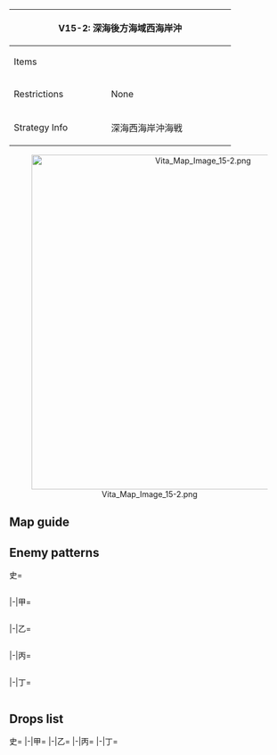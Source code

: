 {| class="article-table" style="width:100%;"
|-
! colspan="2" style="text-align:center;width:70%;" | V15-2: 深海後方海域西海岸沖
| rowspan="3" style="text-align:center;width:30%;" | [[File:Vita Map Banner 15-2.png|400px]]
|-
! Items
| {{Ammo}}
|-
! Restrictions
| None
|-
! Strategy Info
|深海西海岸沖海戦
|深海棲艦後方海域へ精鋭なる主力艦隊を投入、同海域の制海権<br>を巡る艦隊決戦を試みる。艦隊抜錨！暁の水平線に勝利を刻め！
|}
<center>[[File:Vita Map Image 15-2.png|600px]]</center>
==Map guide==
{{Map/Branching
|id = V15-2
|0 -> A = *Meet any of the following requirements:
**'''Slow fleet'''
**CV(L/B) = 0
|0 -> B = *Do not meet the requirements for A
|E/empty -> H/storm, F = *Choice node
|F -> G = *Pass the LoS check
|F -> I/empty = *Fail the LoS check
|J -> K/resource = *Meet any of the following requirements :
**CV(B) + (F)BB(V) ≧ 5
**DD ≦ 1
|J -> M = *Do not meet the requirements for K
|L -> O = *Pass the LoS check
|L -> I/empty = *Fail the LoS check
}}

==Enemy patterns==
<tabber>史=
<div class="scrollable" style="width:800px;max-height:400px;overflow:auto;">
{{Map/Nodes|name=潜水艦防衛線 第一線
|A
|Normal/BaseXP
|{{Formation|Echelon}}
|200
|572
|571
|571
|-
|A
|Normal/BaseXP
|{{Formation|Line Abreast}}
|200
|572
|571
|571
|-
|A
|Normal/BaseXP
|{{Formation|Echelon}}
|170
|572
|533
|533
|-
|A
|Normal/BaseXP
|{{Formation|Line Abreast}}
|170
|572
|533
|533
|-
}}
{{Map/Nodes|name=深海後方航空阻止線
|B
|Aerial/BaseXP
|{{Formation|Diamond}}
|280
|579
|579
|579
|592
|576
|576
|-
|B
|Aerial/BaseXP
|{{Formation|Diamond}}
|250
|579
|579
|560
|592
|576
|576
|-
|B
|Aerial/BaseXP
|{{Formation|Diamond}}
|220
|579
|560
|560
|592
|576
|576
|-
|B
|Aerial/BaseXP
|{{Formation|Diamond}}
|200
|579
|560
|560
|591
|576
|576
|-
}}
{{Map/Nodes|name=高速水上打撃部隊
|C
|Normal/BaseXP
|{{Formation|Line Ahead}}
|220
|543
|527
|527
|555
|577
|577
|-
|C
|Normal/BaseXP
|{{Formation|Double Line}}
|220
|543
|527
|527
|555
|576
|576
|-
|C
|Normal/BaseXP
|{{Formation|Line Ahead}}
|200
|543
|527
|527
|555
|576
|576
|-
}}
{{Map/Nodes|name=潜水艦防衛線 第二線
|D
|Normal/BaseXP
|{{Formation|Echelon}}
|190
|572
|571
|533
|-
|D
|Normal/BaseXP
|{{Formation|Line Abreast}}
|190
|572
|571
|533
|-
|D
|Normal/BaseXP
|{{Formation|Echelon}}
|160
|572
|533
|532
|-
|D
|Normal/BaseXP
|{{Formation|Line Abreast}}
|160
|572
|533
|532
|-
}}
{{Map/Nodes|name=深海後方護衛輸送船団
|F
|Normal/BaseXP
|{{Formation|Double Line}}
|280
|560
|558
|558
|598
|576
|576
|-
|F
|Normal/BaseXP
|{{Formation|Double Line}}
|250
|560
|558
|558
|597
|576
|576
|-
|F
|Normal/BaseXP
|{{Formation|Double Line}}
|230
|560
|558
|558
|558
|576
|576
|-
}}
{{Map/Nodes|name=深海防衛任務部隊
|G
|Normal/BaseXP
|{{Formation|Diamond}}
|350
|618
|618
|527
|592
|577
|577
|-
|G
|Normal/BaseXP
|{{Formation|Diamond}}
|300
|617
|617
|527
|592
|577
|577
|-
|G
|Normal/BaseXP
|{{Formation|Diamond}}
|290
|617
|616
|527
|592
|577
|577
|-
|G
|Normal/BaseXP
|{{Formation|Diamond}}
|270
|616
|616
|527
|592
|576
|576
|-
|G
|Normal/BaseXP
|{{Formation|Diamond}}
|250
|616
|616
|527
|591
|576
|576
|-
}}
{{Map/Nodes|name=深海後方兵站輸送船団
|J
|Normal/BaseXP
|{{Formation|Double Line}}
|350
|560
|558
|558
|598
|578
|578
|-
|J
|Normal/BaseXP
|{{Formation|Double Line}}
|320
|560
|558
|558
|597
|577
|577
|-
|J
|Normal/BaseXP
|{{Formation|Double Line}}
|300
|560
|558
|558
|558
|576
|576
|-
}}
{{Map/Nodes|name=潜水艦防衛線 第三線
|L
|Normal/BaseXP
|{{Formation|Echelon}}
|260
|572
|571
|571
|571
|-
|L
|Normal/BaseXP
|{{Formation|Line Abreast}}
|260
|572
|571
|571
|571
|-
|L
|Normal/BaseXP
|{{Formation|Echelon}}
|220
|572
|571
|533
|533
|-
|L
|Normal/BaseXP
|{{Formation|Line Abreast}}
|220
|572
|571
|533
|533
|-
}}
{{Map/Nodes|name=深海後方西海岸基地
|N
|Normal/BaseXP
|{{Formation|Diamond}}
|400
|605
|558
|558
|567
|578
|578
|-
|N
|Normal/BaseXP
|{{Formation|Diamond}}
|380
|605
|558
|558
|529
|577
|577
|-
|N
|Normal/BaseXP
|{{Formation|Diamond}}
|360
|605
|558
|558
|529
|576
|576
|-
}}
{{Map/Nodes|name=深海防衛任務部隊旗艦
|O
|Boss/BaseXP
|{{Formation|Diamond}}
|500
|586
|543
|592
|592
|578
|578
|-
|O
|Boss/BaseXP
|{{Formation|Diamond}}
|480
|586
|543
|592
|578
|577
|577
|-
|O
|Boss/BaseXP
|{{Formation|Diamond}}
|450
|586
|543
|592
|577
|576
|576
|-
}}
</div> <!-- overflow -->
|-|甲=
<div class="scrollable" style="width:800px;max-height:400px;overflow:auto;">
{{Map/Nodes|name=潜水艦防衛線 第一線
|A
|Normal/BaseXP
|{{Formation|Echelon}}
|170
|572
|533
|533
|-
|A
|Normal/BaseXP
|{{Formation|Line Abreast}}
|170
|572
|533
|533
|-
|A
|Normal/BaseXP
|{{Formation|Echelon}}
|140
|572
|530
|530
|-
|A
|Normal/BaseXP
|{{Formation|Line Abreast}}
|140
|572
|530
|530
|-
}}
{{Map/Nodes|name=深海後方航空阻止線
|B
|Aerial/BaseXP
|{{Formation|Diamond}}
|250
|579
|579
|560
|592
|576
|576
|-
|B
|Aerial/BaseXP
|{{Formation|Diamond}}
|220
|579
|560
|560
|592
|576
|576
|-
|B
|Aerial/BaseXP
|{{Formation|Diamond}}
|200
|579
|560
|560
|591
|576
|576
|-
|B
|Aerial/BaseXP
|{{Formation|Diamond}}
|180
|579
|560
|560
|591
|575
|575
|-
}}
{{Map/Nodes|name=高速水上打撃部隊
|C
|Normal/BaseXP
|{{Formation|Line Ahead}}
|200
|543
|527
|527
|555
|576
|576
|-
|C
|Normal/BaseXP
|{{Formation|Double Line}}
|200
|543
|527
|527
|555
|576
|576
|-
|C
|Normal/BaseXP
|{{Formation|Line Ahead}}
|180
|555
|527
|527
|542
|576
|576
|-
|C
|Normal/BaseXP
|{{Formation|Double Line}}
|180
|555
|527
|527
|542
|576
|576
|-
}}
{{Map/Nodes|name=潜水艦防衛線 第二線
|D
|Normal/BaseXP
|{{Formation|Echelon}}
|160
|572
|533
|532
|-
|D
|Normal/BaseXP
|{{Formation|Line Abreast}}
|160
|572
|533
|532
|-
|D
|Normal/BaseXP
|{{Formation|Echelon}}
|145
|572
|531
|530
|-
|D
|Normal/BaseXP
|{{Formation|Line Abreast}}
|145
|572
|531
|530
|-
}}
{{Map/Nodes|name=深海後方護衛輸送船団
|F
|Normal/BaseXP
|{{Formation|Double Line}}
|250
|560
|558
|558
|597
|576
|576
|-
|F
|Normal/BaseXP
|{{Formation|Double Line}}
|230
|560
|558
|558
|558
|576
|576
|-
|F
|Normal/BaseXP
|{{Formation|Double Line}}
|210
|560
|558
|526
|526
|576
|576
|-
|F
|Normal/BaseXP
|{{Formation|Double Line}}
|200
|560
|558
|526
|526
|575
|575
|-
}}
{{Map/Nodes|name=深海防衛任務部隊
|G
|Normal/BaseXP
|{{Formation|Diamond}}
|300
|617
|617
|527
|592
|577
|577
|-
|G
|Normal/BaseXP
|{{Formation|Diamond}}
|290
|617
|616
|527
|592
|577
|577
|-
|G
|Normal/BaseXP
|{{Formation|Diamond}}
|270
|616
|616
|527
|592
|576
|576
|-
|G
|Normal/BaseXP
|{{Formation|Diamond}}
|250
|616
|616
|527
|591
|576
|576
|-
|G
|Normal/BaseXP
|{{Formation|Diamond}}
|220
|616
|528
|527
|591
|576
|576
|-
}}
{{Map/Nodes|name=深海後方兵站輸送船団
|J
|Normal/BaseXP
|{{Formation|Double Line}}
|320
|560
|558
|558
|597
|577
|577
|-
|J
|Normal/BaseXP
|{{Formation|Double Line}}
|300
|560
|558
|558
|558
|576
|576
|-
|J
|Normal/BaseXP
|{{Formation|Double Line}}
|260
|560
|558
|526
|526
|576
|576
|-
|J
|Normal/BaseXP
|{{Formation|Double Line}}
|240
|560
|526
|526
|526
|576
|576
|-
}}
{{Map/Nodes|name=潜水艦防衛線 第三線
|L
|Normal/BaseXP
|{{Formation|Echelon}}
|220
|572
|571
|533
|533
|-
|L
|Normal/BaseXP
|{{Formation|Line Abreast}}
|220
|572
|571
|533
|533
|-
|L
|Normal/BaseXP
|{{Formation|Echelon}}
|170
|572
|571
|530
|530
|-
|L
|Normal/BaseXP
|{{Formation|Echelon}}
|170
|572
|571
|530
|530
|-
}}
{{Map/Nodes|name=深海後方西海岸基地
|N
|Normal/BaseXP
|{{Formation|Diamond}}
|380
|605
|558
|558
|529
|577
|577
|-
|N
|Normal/BaseXP
|{{Formation|Diamond}}
|360
|605
|558
|558
|529
|576
|576
|-
|N
|Normal/BaseXP
|{{Formation|Diamond}}
|340
|605
|558
|558
|524
|502
|502
|-
|N
|Normal/BaseXP
|{{Formation|Diamond}}
|320
|605
|558
|558
|502
|502
|-
}}
{{Map/Nodes|name=深海防衛任務部隊旗艦
|O
|Boss/BaseXP
|{{Formation|Diamond}}
|480
|586
|543
|592
|578
|577
|577
|-
|O
|Boss/BaseXP
|{{Formation|Diamond}}
|450
|586
|543
|592
|577
|576
|576
|-
|O
|Boss/BaseXP
|{{Formation|Diamond}}
|420
|586
|542
|591
|577
|576
|576
|-
|O
|Boss/BaseXP
|{{Formation|Diamond}}
|380
|586
|542
|591
|576
|502
|502
|-
}}
</div> <!-- overflow -->
|-|乙=
<div class="scrollable" style="width:800px;max-height:400px;overflow:auto;">
{{Map/Nodes|name=潜水艦防衛線 第一線
|A
|Normal/BaseXP
|{{Formation|Echelon}}
|140
|572
|530
|530
|-
|A
|Normal/BaseXP
|{{Formation|Line Abreast}}
|140
|572
|530
|530
|-
|A
|Normal/BaseXP
|{{Formation|Echelon}}
|100
|571
|530
|530
|-
|A
|Normal/BaseXP
|{{Formation|Line Abreast}}
|100
|571
|530
|530
|-
}}
{{Map/Nodes|name=深海後方航空阻止線
|B
|Aerial/BaseXP
|{{Formation|Diamond}}
|180
|579
|560
|560
|591
|575
|575
|-
|B
|Aerial/BaseXP
|{{Formation|Diamond}}
|170
|579
|523
|523
|591
|575
|575
|-
|B
|Aerial/BaseXP
|{{Formation|Diamond}}
|150
|560
|523
|523
|591
|575
|575
|-
|B
|Aerial/BaseXP
|{{Formation|Diamond}}
|120
|523
|523
|523
|591
|501
|501
|-
}}
{{Map/Nodes|name=高速水上打撃部隊
|C
|Normal/BaseXP
|{{Formation|Line Ahead}}
|180
|555
|527
|527
|542
|576
|576
|-
|C
|Normal/BaseXP
|{{Formation|Double Line}}
|180
|555
|527
|527
|542
|576
|576
|-
|C
|Normal/BaseXP
|{{Formation|Double Line}}
|160
|555
|522
|522
|542
|576
|576
|-
|C
|Normal/BaseXP
|{{Formation|Double Line}}
|140
|555
|522
|522
|541
|502
|502
|-
}}
{{Map/Nodes|name=潜水艦防衛線 第二線
|D
|Normal/BaseXP
|{{Formation|Echelon}}
|145
|572
|531
|530
|-
|D
|Normal/BaseXP
|{{Formation|Line Abreast}}
|145
|572
|531
|530
|-
|D
|Normal/BaseXP
|{{Formation|Echelon}}
|110
|571
|531
|530
|-
|D
|Normal/BaseXP
|{{Formation|Line Abreast}}
|110
|571
|531
|530
|-
}}
{{Map/Nodes|name=深海後方護衛輸送船団
|F
|Normal/BaseXP
|{{Formation|Double Line}}
|210
|560
|558
|526
|526
|576
|576
|-
|F
|Normal/BaseXP
|{{Formation|Double Line}}
|200
|560
|558
|526
|526
|575
|575
|-
|F
|Normal/BaseXP
|{{Formation|Double Line}}
|200
|560
|526
|526
|526
|575
|575
|-
|F
|Normal/BaseXP
|{{Formation|Double Line}}
|170
|560
|513
|513
|513
|575
|575
|-
}}
{{Map/Nodes|name=深海防衛任務部隊
|G
|Normal/BaseXP
|{{Formation|Diamond}}
|250
|616
|616
|527
|591
|576
|576
|-
|G
|Normal/BaseXP
|{{Formation|Diamond}}
|220
|616
|528
|527
|591
|576
|576
|-
|G
|Normal/BaseXP
|{{Formation|Diamond}}
|200
|528
|528
|527
|591
|576
|576
|-
|G
|Normal/BaseXP
|{{Formation|Diamond}}
|180
|525
|525
|522
|591
|576
|576
|-
}}
{{Map/Nodes|name=深海後方兵站輸送船団
|J
|Normal/BaseXP
|{{Formation|Double Line}}
|260
|560
|558
|526
|526
|576
|576
|-
|J
|Normal/BaseXP
|{{Formation|Double Line}}
|240
|560
|526
|526
|526
|576
|576
|-
|J
|Normal/BaseXP
|{{Formation|Double Line}}
|220
|523
|526
|526
|526
|576
|576
|-
|J
|Normal/BaseXP
|{{Formation|Double Line}}
|200
|523
|526
|513
|513
|576
|576
|-
}}
{{Map/Nodes|name=潜水艦防衛線 第三線
|L
|Normal/BaseXP
|{{Formation|Echelon}}
|170
|572
|571
|530
|530
|-
|L
|Normal/BaseXP
|{{Formation|Echelon}}
|170
|572
|571
|530
|530
|-
|L
|Normal/BaseXP
|{{Formation|Echelon}}
|140
|572
|530
|530
|530
|-
|L
|Normal/BaseXP
|{{Formation|Line Abreast}}
|140
|572
|530
|530
|530
|-
}}
{{Map/Nodes|name=深海後方西海岸基地
|N
|Normal/BaseXP
|{{Formation|Diamond}}
|340
|605
|558
|558
|524
|502
|502
|-
|N
|Normal/BaseXP
|{{Formation|Diamond}}
|320
|605
|558
|558
|502
|502
|-
|N
|Normal/BaseXP
|{{Formation|Diamond}}
|300
|605
|526
|526
|502
|502
|-
|N
|Normal/BaseXP
|{{Formation|Diamond}}
|270
|605
|513
|513
|502
|502
|-
|N
|Normal/BaseXP
|{{Formation|Diamond}}
|250
|605
|513
|513
|-
}}
{{Map/Nodes|name=深海防衛任務部隊旗艦
|O
|Boss/BaseXP
|{{Formation|Diamond}}
|380
|586
|542
|591
|576
|502
|502
|-
|O
|Boss/BaseXP
|{{Formation|Diamond}}
|360
|586
|542
|576
|502
|502
|501
|-
|O
|Boss/BaseXP
|{{Formation|Diamond}}
|340
|586
|542
|576
|502
|502
|-
|O
|Boss/BaseXP
|{{Formation|Diamond}}
|300
|586
|502
|502
|502
|-
}}
</div> <!-- overflow -->
|-|丙=
<div class="scrollable" style="width:800px;max-height:400px;overflow:auto;">
{{Map/Nodes|name=潜水艦防衛線 第一線
|A
|Normal/BaseXP
|{{Formation|Echelon}}
|100
|571
|530
|530
|-
|A
|Normal/BaseXP
|{{Formation|Line Abreast}}
|100
|571
|530
|530
|-
|A
|Normal/BaseXP
|{{Formation|Echelon}}
|80
|570
|530
|530
|-
}}
{{Map/Nodes|name=深海後方航空阻止線
|B
|Aerial/BaseXP
|{{Formation|Diamond}}
|150
|560
|523
|523
|591
|575
|575
|-
|B
|Aerial/BaseXP
|{{Formation|Diamond}}
|120
|523
|523
|523
|591
|501
|501
|-
|B
|Aerial/BaseXP
|{{Formation|Diamond}}
|100
|523
|523
|518
|501
|501
|501
|-
}}
{{Map/Nodes|name=高速水上打撃部隊
|C
|Normal/BaseXP
|{{Formation|Double Line}}
|160
|555
|522
|522
|542
|576
|576
|-
|C
|Normal/BaseXP
|{{Formation|Double Line}}
|140
|555
|522
|522
|541
|502
|502
|-
|C
|Normal/BaseXP
|{{Formation|Double Line}}
|120
|522
|522
|541
|502
|502
|502
|-
}}
{{Map/Nodes|name=潜水艦防衛線 第二線
|D
|Normal/BaseXP
|{{Formation|Echelon}}
|110
|571
|531
|530
|-
|D
|Normal/BaseXP
|{{Formation|Line Abreast}}
|110
|571
|531
|530
|-
|D
|Normal/BaseXP
|{{Formation|Echelon}}
|90
|570
|531
|530
|-
}}
{{Map/Nodes|name=深海後方護衛輸送船団
|F
|Normal/BaseXP
|{{Formation|Double Line}}
|200
|560
|526
|526
|526
|575
|575
|-
|F
|Normal/BaseXP
|{{Formation|Double Line}}
|170
|560
|513
|513
|513
|575
|575
|-
|F
|Normal/BaseXP
|{{Formation|Double Line}}
|150
|523
|513
|513
|513
|575
|575
|-
|F
|Normal/BaseXP
|{{Formation|Double Line}}
|120
|520
|513
|513
|513
|501
|501
|-
}}
{{Map/Nodes|name=深海防衛任務部隊
|G
|Normal/BaseXP
|{{Formation|Diamond}}
|220
|616
|528
|527
|591
|576
|576
|-
|G
|Normal/BaseXP
|{{Formation|Diamond}}
|200
|528
|528
|527
|591
|576
|576
|-
|G
|Normal/BaseXP
|{{Formation|Diamond}}
|180
|525
|525
|522
|591
|576
|576
|-
|G
|Normal/BaseXP
|{{Formation|Diamond}}
|150
|525
|525
|591
|502
|502
|-
}}
{{Map/Nodes|name=深海後方兵站輸送船団
|J
|Normal/BaseXP
|{{Formation|Double Line}}
|220
|523
|526
|526
|526
|576
|576
|-
|J
|Normal/BaseXP
|{{Formation|Double Line}}
|200
|523
|526
|513
|513
|576
|576
|-
|J
|Normal/BaseXP
|{{Formation|Double Line}}
|180
|523
|513
|513
|513
|576
|576
|-
|J
|Normal/BaseXP
|{{Formation|Double Line}}
|160
|523
|513
|513
|513
|502
|502
|-
}}
{{Map/Nodes|name=潜水艦防衛線 第三線
|L
|Normal/BaseXP
|{{Formation|Echelon}}
|140
|572
|530
|530
|530
|-
|L
|Normal/BaseXP
|{{Formation|Line Abreast}}
|140
|572
|530
|530
|530
|-
|L
|Normal/BaseXP
|{{Formation|Echelon}}
|120
|571
|530
|530
|530
|-
}}
{{Map/Nodes|name=深海後方西海岸基地
|N
|Normal/BaseXP
|{{Formation|Diamond}}
|320
|605
|558
|558
|502
|502
|-
|N
|Normal/BaseXP
|{{Formation|Diamond}}
|300
|605
|526
|526
|502
|502
|-
|N
|Normal/BaseXP
|{{Formation|Diamond}}
|270
|605
|513
|513
|502
|502
|-
|N
|Normal/BaseXP
|{{Formation|Diamond}}
|250
|605
|513
|513
|-
}}
{{Map/Nodes|name=深海防衛任務部隊旗艦
|O
|Boss/BaseXP
|{{Formation|Diamond}}
|360
|586
|542
|576
|502
|502
|501
|-
|O
|Boss/BaseXP
|{{Formation|Diamond}}
|340
|586
|542
|576
|502
|502
|-
|O
|Boss/BaseXP
|{{Formation|Diamond}}
|300
|586
|502
|502
|502
|-
|O
|Boss/BaseXP
|{{Formation|Diamond}}
|250
|528
|502
|502
|502
|-
}}
</div> <!-- overflow -->
|-|丁=
<div class="scrollable" style="width:800px;max-height:400px;overflow:auto;">
{{Map/Nodes|name=潜水艦防衛線 第一線
|A
|Normal/BaseXP
|{{Formation|Echelon}}
|100
|571
|530
|530
|-
|A
|Normal/BaseXP
|{{Formation|Line Abreast}}
|100
|571
|530
|530
|-
|A
|Normal/BaseXP
|{{Formation|Echelon}}
|80
|570
|530
|530
|-
}}
{{Map/Nodes|name=深海後方航空阻止線
|B
|Aerial/BaseXP
|{{Formation|Diamond}}
|120
|523
|523
|523
|591
|501
|501
|-
|B
|Aerial/BaseXP
|{{Formation|Diamond}}
|100
|523
|523
|518
|501
|501
|501
|-
}}
{{Map/Nodes|name=高速水上打撃部隊
|C
|Normal/BaseXP
|{{Formation|Double Line}}
|140
|555
|522
|522
|541
|502
|502
|-
|C
|Normal/BaseXP
|{{Formation|Double Line}}
|120
|522
|522
|541
|502
|502
|502
|-
}}
{{Map/Nodes|name=潜水艦防衛線 第二線
|D
|Normal/BaseXP
|{{Formation|Echelon}}
|110
|571
|531
|530
|-
|D
|Normal/BaseXP
|{{Formation|Line Abreast}}
|110
|571
|531
|530
|-
|D
|Normal/BaseXP
|{{Formation|Echelon}}
|90
|570
|531
|530
|-
}}
{{Map/Nodes|name=深海後方護衛輸送船団
|F
|Normal/BaseXP
|{{Formation|Double Line}}
|150
|523
|513
|513
|513
|575
|575
|-
|F
|Normal/BaseXP
|{{Formation|Double Line}}
|120
|520
|513
|513
|513
|501
|501
|-
}}
{{Map/Nodes|name=深海防衛任務部隊
|G
|Normal/BaseXP
|{{Formation|Diamond}}
|180
|525
|525
|522
|591
|576
|576
|-
|G
|Normal/BaseXP
|{{Formation|Diamond}}
|150
|525
|525
|591
|502
|502
|-
}}
{{Map/Nodes|name=深海後方兵站輸送船団
|J
|Normal/BaseXP
|{{Formation|Double Line}}
|200
|523
|526
|513
|513
|576
|576
|-
|J
|Normal/BaseXP
|{{Formation|Double Line}}
|180
|523
|513
|513
|513
|576
|576
|-
|J
|Normal/BaseXP
|{{Formation|Double Line}}
|160
|523
|513
|513
|513
|502
|502
|-
}}
{{Map/Nodes|name=潜水艦防衛線 第三線
|L
|Normal/BaseXP
|{{Formation|Echelon}}
|140
|572
|530
|530
|530
|-
|L
|Normal/BaseXP
|{{Formation|Line Abreast}}
|140
|572
|530
|530
|530
|-
|L
|Normal/BaseXP
|{{Formation|Echelon}}
|120
|571
|530
|530
|530
|-
}}
{{Map/Nodes|name=深海後方西海岸基地
|N
|Normal/BaseXP
|{{Formation|Diamond}}
|300
|605
|526
|526
|502
|502
|-
|N
|Normal/BaseXP
|{{Formation|Diamond}}
|270
|605
|513
|513
|502
|502
|-
|N
|Normal/BaseXP
|{{Formation|Diamond}}
|250
|605
|513
|513
|-
|N
|Normal/BaseXP
|{{Formation|Diamond}}
|200
|558
|513
|513
|502
|502
|-
}}
{{Map/Nodes|name=深海防衛任務部隊旗艦
|O
|Boss/BaseXP
|{{Formation|Diamond}}
|300
|586
|502
|502
|502
|-
|O
|Boss/BaseXP
|{{Formation|Diamond}}
|250
|528
|502
|502
|502
|-
}}
</div> <!-- overflow -->
</tabber>

==Drops list==
<tabber>史=
{{Map/Drops
|regular = true
|no_legend = true
|filter_button = true
|nodes =  A, B, C, D, F, G, J, L, N, O
|boss = O
|{{ShipFrom|153}} : N, O
|{{ShipFrom|432}} : N, O
|{{ShipFrom|332}} : G, N, O
|{{ShipFrom|331}} : G, N, O
|{{ShipFrom|404}} : G, N, O
|{{ShipFrom|167}} : G, J, N, O
|{{ShipFrom|111}} : G, J, N, O
|{{ShipFrom|110}} : G, J, N, O
|{{ShipFrom|83}} : G, J, N, O
|{{ShipFrom|84}} : G, J, N, O
|{{ShipFrom|90}} : G, J, N, O
|{{ShipFrom|91}} : G, J, N, O
|{{ShipFrom|116}} : F, G, J, N, O
|{{ShipFrom|170}} : F, G, J, N, O
|{{ShipFrom|169}} : F, G, J, N, O
|{{ShipFrom|168}} : F, G, J, N, O
|{{ShipFrom|78}} : F, G, J, N, O
|{{ShipFrom|86}} : F, G, J, N, O
|{{ShipFrom|79}} : C, F, G, J, N, O
|{{ShipFrom|85}} : C, F, G, J, N, O
|{{ShipFrom|71}} : C, F, G, J, N, O
|{{ShipFrom|72}} : C, F, G, J, N, O
|{{ShipFrom|191}} : B, C, F, G, J, N,
|{{ShipFrom|74}} : B, C, F, G, J, N, O
|{{ShipFrom|75}} : B, C, F, G, J, N, O
|{{ShipFrom|92}} : B, C, F, G, J, N, O
|{{ShipFrom|76}} : B, C, F, G, J, N, O
|{{ShipFrom|89}} : B, C, F, G, J, N, O
|{{ShipFrom|17}} : B, C, F, G, J, N, O
|{{ShipFrom|18}} : B, C, F, G, J, N, O
|{{ShipFrom|19}} : A, B, C, D, F, G, J, L, N, O
|{{ShipFrom|42}} : A, B, C, D, F, G, J, L, N,
|{{ShipFrom|43}} : A, B, C, D, F, G, J, L, N,
|{{ShipFrom|44}} : A, B, C, D, F, G, J, L, N,
|{{ShipFrom|45}} : A, B, C, D, F, G, J, L, N,
|{{ShipFrom|190}} : O
|{{ShipFrom|102}} : O
|{{ShipFrom|103}} : O
|{{ShipFrom|20}} : O
|{{ShipFrom|93}} : O
|{{ShipFrom|15}} : O
|{{ShipFrom|94}} : O
|{{ShipFrom|16}} : O
|{{ShipFrom|34}} : O
|{{ShipFrom|35}} : O
|{{ShipFrom|36}} : O
|{{ShipFrom|37}} : O
}}
|-|甲=
{{Map/Drops
|regular = true
|no_legend = true
|filter_button = true
|nodes =  A, B, C, D, F, G, J, L, N, O
|boss = O
|{{ShipFrom|153}} : N, O
|{{ShipFrom|432}} : N, O
|{{ShipFrom|332}} : G, N, O
|{{ShipFrom|331}} : G, N, O
|{{ShipFrom|404}} : G, N, O
|{{ShipFrom|167}} : G, J, N, O
|{{ShipFrom|111}} : G, J, N, O
|{{ShipFrom|110}} : G, J, N, O
|{{ShipFrom|83}} : G, J, N, O
|{{ShipFrom|84}} : G, J, N, O
|{{ShipFrom|90}} : G, J, N, O
|{{ShipFrom|91}} : G, J, N, O
|{{ShipFrom|116}} : F, G, J, N, O
|{{ShipFrom|170}} : F, G, J, N, O
|{{ShipFrom|169}} : F, G, J, N, O
|{{ShipFrom|168}} : F, G, J, N, O
|{{ShipFrom|78}} : F, G, J, N, O
|{{ShipFrom|86}} : C, F, G, J, N, O
|{{ShipFrom|79}} : C, F, G, J, N, O
|{{ShipFrom|85}} : C, F, G, J, N, O
|{{ShipFrom|71}} : C, F, G, J, N, O
|{{ShipFrom|72}} : C, F, G, J, N, O
|{{ShipFrom|191}} : B, C, F, G, J, N,
|{{ShipFrom|74}} : B, C, F, G, J, N, O
|{{ShipFrom|75}} : B, C, F, G, J, N, O
|{{ShipFrom|92}} : B, C, F, G, J, N, O
|{{ShipFrom|76}} : B, C, F, G, J, N, O
|{{ShipFrom|89}} : B, C, F, G, J, N, O
|{{ShipFrom|17}} : B, C, F, G, J, N, O
|{{ShipFrom|18}} : B, C, F, G, J, N, O
|{{ShipFrom|19}} : A, B, C, D, F, G, J, L, N, O
|{{ShipFrom|42}} : A, B, C, D, F, G, J, L, N,
|{{ShipFrom|43}} : A, B, C, D, F, G, J, L, N,
|{{ShipFrom|44}} : A, B, C, D, F, G, J, L, N,
|{{ShipFrom|45}} : A, B, C, D, F, G, J, L, N,
|{{ShipFrom|190}} : O
|{{ShipFrom|102}} : O
|{{ShipFrom|103}} : O
|{{ShipFrom|20}} : O
|{{ShipFrom|93}} : O
|{{ShipFrom|15}} : O
|{{ShipFrom|94}} : O
|{{ShipFrom|16}} : O
|{{ShipFrom|34}} : O
|{{ShipFrom|35}} : O
|{{ShipFrom|36}} : O
|{{ShipFrom|37}} : O
}}
|-|乙=
{{Map/Drops
|regular = true
|no_legend = true
|filter_button = true
|nodes =  A, B, C, D, F, G, J, L, N, O
|boss = O
|{{ShipFrom|153}} : N, O
|{{ShipFrom|432}} : N,
|{{ShipFrom|332}} : N, O
|{{ShipFrom|331}} : G, N, O
|{{ShipFrom|404}} : G, N, O
|{{ShipFrom|167}} : G, N, O
|{{ShipFrom|111}} : G, J, N, O
|{{ShipFrom|110}} : G, J, N, O
|{{ShipFrom|83}} : G, J, N, O
|{{ShipFrom|84}} : G, J, N, O
|{{ShipFrom|90}} : G, J, N, O
|{{ShipFrom|91}} : G, J, N, O
|{{ShipFrom|116}} : G, J, N, O
|{{ShipFrom|170}} : F, G, J, N, O
|{{ShipFrom|169}} : F, G, J, N, O
|{{ShipFrom|168}} : F, G, J, N, O
|{{ShipFrom|78}} : C, F, G, J, N, O
|{{ShipFrom|86}} : C, F, G, J, N, O
|{{ShipFrom|79}} : C, F, G, J, N, O
|{{ShipFrom|85}} : C, F, G, J, N, O
|{{ShipFrom|71}} : B, C, F, G, J, N, O
|{{ShipFrom|72}} : B, C, F, G, J, N, O
|{{ShipFrom|191}} : B, C, F, G, J, N,
|{{ShipFrom|74}} : B, C, F, G, J, N, O
|{{ShipFrom|75}} : B, C, F, G, J, N, O
|{{ShipFrom|92}} : B, C, F, G, J, N, O
|{{ShipFrom|76}} : B, C, F, G, J, N, O
|{{ShipFrom|89}} : B, C, F, G, J, N, O
|{{ShipFrom|17}} : B, C, F, G, J, N, O
|{{ShipFrom|18}} : B, C, F, G, J, N, O
|{{ShipFrom|19}} : A, B, C, D, F, G, J, L, N, O
|{{ShipFrom|42}} : A, B, C, D, F, G, J, L, N,
|{{ShipFrom|43}} : A, B, C, D, F, G, J, L, N,
|{{ShipFrom|44}} : A, B, C, D, F, G, J, L, N,
|{{ShipFrom|45}} : A, B, C, D, F, G, J, L, N,
|{{ShipFrom|190}} : O
|{{ShipFrom|102}} : O
|{{ShipFrom|103}} : O
|{{ShipFrom|20}} : O
|{{ShipFrom|93}} : O
|{{ShipFrom|15}} : O
|{{ShipFrom|94}} : O
|{{ShipFrom|16}} : O
|{{ShipFrom|34}} : O
|{{ShipFrom|35}} : O
|{{ShipFrom|36}} : O
|{{ShipFrom|37}} : O
}}
|-|丙=
{{Map/Drops
|regular = true
|no_legend = true
|filter_button = true
|nodes =  A, B, C, D, F, G, J, L, N, O
|boss = O
|{{ShipFrom|432}} : N,
|{{ShipFrom|332}} : N, O
|{{ShipFrom|331}} : N, O
|{{ShipFrom|404}} : G, N, O
|{{ShipFrom|167}} : G, N, O
|{{ShipFrom|111}} : G, N, O
|{{ShipFrom|110}} : G, J, N, O
|{{ShipFrom|83}} : G, J, N, O
|{{ShipFrom|84}} : G, J, N, O
|{{ShipFrom|90}} : G, J, N, O
|{{ShipFrom|91}} : G, J, N, O
|{{ShipFrom|116}} : G, J, N, O
|{{ShipFrom|170}} : F, G, J, N, O
|{{ShipFrom|169}} : F, G, J, N, O
|{{ShipFrom|168}} : F, G, J, N, O
|{{ShipFrom|78}} : C, F, G, J, N, O
|{{ShipFrom|86}} : C, F, G, J, N, O
|{{ShipFrom|79}} : C, F, G, J, N, O
|{{ShipFrom|85}} : C, F, G, J, N, O
|{{ShipFrom|71}} : B, C, F, G, J, N, O
|{{ShipFrom|72}} : B, C, F, G, J, N, O
|{{ShipFrom|191}} : B, C, F, G, J, N,
|{{ShipFrom|74}} : B, C, F, G, J, N, O
|{{ShipFrom|75}} : B, C, F, G, J, N, O
|{{ShipFrom|92}} : B, C, F, G, J, N, O
|{{ShipFrom|76}} : B, C, F, G, J, N, O
|{{ShipFrom|89}} : B, C, F, G, J, N, O
|{{ShipFrom|17}} : B, C, F, G, J, N, O
|{{ShipFrom|18}} : B, C, F, G, J, N, O
|{{ShipFrom|19}} : A, B, C, D, F, G, J, L, N, O
|{{ShipFrom|42}} : A, B, C, D, F, G, J, L, N,
|{{ShipFrom|43}} : A, B, C, D, F, G, J, L, N,
|{{ShipFrom|44}} : A, B, C, D, F, G, J, L, N,
|{{ShipFrom|45}} : A, B, C, D, F, G, J, L, N,
|{{ShipFrom|190}} : O
|{{ShipFrom|102}} : O
|{{ShipFrom|103}} : O
|{{ShipFrom|20}} : O
|{{ShipFrom|93}} : O
|{{ShipFrom|15}} : O
|{{ShipFrom|94}} : O
|{{ShipFrom|16}} : O
|{{ShipFrom|34}} : O
|{{ShipFrom|35}} : O
|{{ShipFrom|36}} : O
|{{ShipFrom|37}} : O
}}
|-|丁=
{{Map/Drops
|regular = true
|no_legend = true
|filter_button = true
|nodes =  A, B, C, D, F, G, J, L, N, O
|boss = O
|{{ShipFrom|432}} : N,
|{{ShipFrom|332}} : N,
|{{ShipFrom|331}} : N, O
|{{ShipFrom|404}} : N, O
|{{ShipFrom|167}} : N, O
|{{ShipFrom|111}} : G, N, O
|{{ShipFrom|110}} : G, N, O
|{{ShipFrom|83}} : G, J, N, O
|{{ShipFrom|84}} : G, J, N, O
|{{ShipFrom|90}} : G, J, N, O
|{{ShipFrom|91}} : G, J, N, O
|{{ShipFrom|116}} : G, J, N, O
|{{ShipFrom|170}} : G, J, N, O
|{{ShipFrom|169}} : F, G, J, N, O
|{{ShipFrom|168}} : F, G, J, N, O
|{{ShipFrom|78}} : C, F, G, J, N, O
|{{ShipFrom|86}} : C, F, G, J, N, O
|{{ShipFrom|79}} : C, F, G, J, N, O
|{{ShipFrom|85}} : C, F, G, J, N, O
|{{ShipFrom|71}} : B, C, F, G, J, N, O
|{{ShipFrom|72}} : B, C, F, G, J, N, O
|{{ShipFrom|191}} : B, C, F, G, J, N,
|{{ShipFrom|74}} : B, C, F, G, J, N, O
|{{ShipFrom|75}} : B, C, F, G, J, N, O
|{{ShipFrom|92}} : B, C, F, G, J, N, O
|{{ShipFrom|76}} : B, C, F, G, J, N, O
|{{ShipFrom|89}} : B, C, F, G, J, N, O
|{{ShipFrom|17}} : B, C, F, G, J, N, O
|{{ShipFrom|18}} : B, C, F, G, J, N, O
|{{ShipFrom|19}} : A, B, C, D, F, G, J, L, N, O
|{{ShipFrom|42}} : A, B, C, D, F, G, J, L, N,
|{{ShipFrom|43}} : A, B, C, D, F, G, J, L, N,
|{{ShipFrom|44}} : A, B, C, D, F, G, J, L, N,
|{{ShipFrom|45}} : A, B, C, D, F, G, J, L, N,
|{{ShipFrom|190}} : O
|{{ShipFrom|102}} : O
|{{ShipFrom|103}} : O
|{{ShipFrom|20}} : O
|{{ShipFrom|93}} : O
|{{ShipFrom|15}} : O
|{{ShipFrom|94}} : O
|{{ShipFrom|16}} : O
|{{ShipFrom|34}} : O
|{{ShipFrom|35}} : O
|{{ShipFrom|36}} : O
|{{ShipFrom|37}} : O
}}
</tabber>